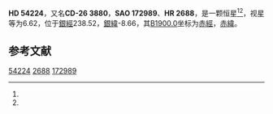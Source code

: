 {{Starbox begin
| name = HD 54224
}}
{{Starbox observe
| epoch = [[J2000.0|J2000.0]]
| constell = {{星座名待查}}<ref name=SIMBAD>{{cite web
 | url=http://simbad.u-strasbg.fr/simbad/sim-id?Ident=HR+2688
 | title=Pulsating variable Star
 | publisher=Centre de Données astronomiques de Strasbourg
 | work=SIMBAD
 | accessdate=2012-07-13
 | archive-date=2016-03-18
 | archive-url=https://web.archive.org/web/20160318195634/http://simbad.u-strasbg.fr/simbad/sim-id?Ident=HR+2688
 | dead-url=no
 }}</ref><ref name=DATA>{{cite web
 | url=http://vizier.u-strasbg.fr/viz-bin/VizieR-5?-out.add=.&-source=5050&-corr=PK=HR&-out.max=9999&HR=2688
 | title=VizieR Detailed Page
 | accessdate=2012-07-13
 | archive-date=2016-03-05
 | archive-url=https://web.archive.org/web/20160305000419/http://vizier.u-strasbg.fr/viz-bin/VizieR-5?-out.add=.&-source=5050&-corr=PK=HR&-out.max=9999&HR=2688
 | dead-url=no
 }}</ref>
| 星官 = 
| ra = {{RA|7|7|0.1}}<ref name=SIMBAD /><ref name=DATA />
| dec = {{DEC|-26|39|28}}<ref name=SIMBAD /><ref name=DATA />
| appmag_v = 6.62<ref name=SIMBAD /><ref name=DATA />
}}
{{Starbox character
| class = B2IV-V<ref name=SIMBAD /><ref name=DATA />
| b-v = -0.17<ref name=SIMBAD /><ref name=DATA />
| u-b = -0.77<ref name=SIMBAD /><ref name=DATA />
| r-i = <ref name=SIMBAD /><ref name=DATA />
| variable = 
}}
{{Starbox astrometry
| radial_v = -0.77
| prop_mo_ra = 4
| parallax = 
| p_error = 
}}
{{Starbox catalog
| names =CD-26 3880，[[SAO星表|SAO]] 172989，[[HD星表|HD]] 54224，[[HR星表|HR]] 2688}}
{{Starbox reference |Simbad=HR+2688}}
{{Starbox end}}

'''HD 54224'''，又名'''CD-26 3880'''，'''SAO 172989'''、'''HR 2688'''，是一颗恒星<ref name=SIMBAD /><ref name=DATA />，视星等为6.62，位于[[銀道座標系|銀經]]238.52，[[銀道座標系|銀緯]]-8.66，其[[B1900.0|B1900.0]]坐标为[[赤經|赤經]]{{RA|7|2|56.8}}，[[赤緯|赤緯]]{{DEC|-26|-8.66|4}}。

== 参考文献 ==
{{reflist}}

{{star-stub}}

[[Category:HD和HDE天體|54224]]
[[Category:HR天體|2688]]
[[Category:SAO天體|172989]]